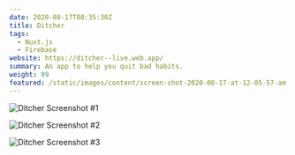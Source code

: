 ```yaml
---
date: 2020-08-17T00:35:30Z
title: Ditcher
tags:
  - Nuxt.js
  - Firebase
website: https://ditcher--live.web.app/
summary: An app to help you quit bad habits.
weight: 99
featured: /static/images/content/screen-shot-2020-08-17-at-12-05-57-am.png
---
```


<div className="grid grid-cols-1 md:grid-cols-3 gap-6">

![Ditcher Screenshot #1](/static/images/content/screen-shot-2020-08-17-at-12-04-02-am.png)

![Ditcher Screenshot #2](/static/images/content/screen-shot-2020-08-17-at-12-05-51-am.png)

![Ditcher Screenshot #3](/static/images/content/screen-shot-2020-08-17-at-12-05-57-am.png)

</div>
